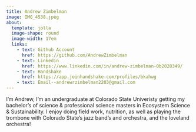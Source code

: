 ```yaml
---
title: Andrew Zimbelman
image: IMG_4538.jpeg
about: 
  template: jolla
  image-shape: round
  image-width: 17em
  links:
    - text: Github Account 
      href: https://github.com/AndrewZimbelman
    - text: Linkedin 
      href: https://www.linkedin.com/in/andrew-zimbelman-0b2028349/
    - text: Handshake
      href: https://app.joinhandshake.com/profiles/bkahwg
    - text: Email--andrewrzimbelman2203@gmail.com
---
```


I'm Andrew, I'm an undergraduate at Colorado State Univeristy getting my bachelor's of science & professional science masters in Ecosystem Science & Sustainability. I enjoy doing field work, nutrition, as well as playing the trombone with Colorado State's jazz band's and orchestra, and the loveland orchestra!
